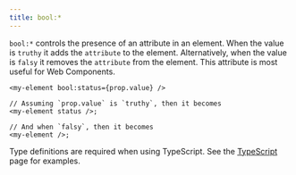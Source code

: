 ```yaml
---
title: bool:*
---
```


`bool:*` controls the presence of an attribute in an element.
When the value is `truthy` it adds the `attribute` to the element.
Alternatively, when the value is `falsy` it removes the `attribute` from the element.
This attribute is most useful for Web Components.

```tsx
<my-element bool:status={prop.value} />
```

```tsx
// Assuming `prop.value` is `truthy`, then it becomes
<my-element status />;

// And when `falsy`, then it becomes
<my-element />;
```

<Callout type="info" title="Strong-Typing Custom Bollean Attributes">

Type definitions are required when using TypeScript.
See the [TypeScript](/configuration/typescript#forcing-properties-and-custom-attributes) page for examples.

</Callout>
